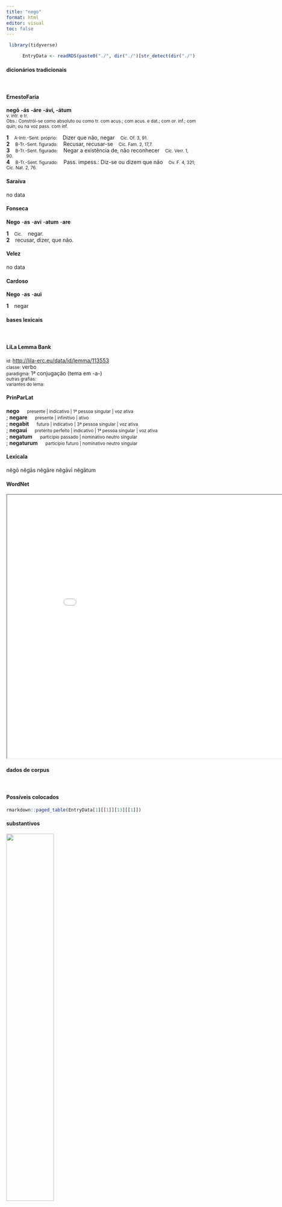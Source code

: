 ```yaml
---
title: "nego"
format: html
editor: visual
toc: false
---
```



```r
 library(tidyverse) 

      EntryData <- readRDS(paste0("./", dir("./")[str_detect(dir("./"), "_xx110-101-103-111xx_.rds")]))

```


#### dicionários tradicionais

&emsp;




::: panel-tabset

#### ErnestoFaria

<b>negō</b> <b>-ás</b> <b>-áre</b> <b>-áví, -átum</b> <br> <small>v. intr. e tr.</small> <br> <small>Obs.: Constrói-se como absoluto ou como tr. com acus.; com acus. e dat.; com or. inf.; com quin; ou na voz pass. com inf.</small>   <p> <b>1</b> &ensp; <small>A-Intr.-Sent. próprio:</small> &ensp; Dizer que não, negar &ensp; <small>Cíc. Of. 3, 91.</small> <br> <b>2</b> &ensp; <small>B-Tr.-Sent. figurado:</small> &ensp; Recusar, recusar-se &ensp; <small>Cíc. Fam. 2, 17,7.</small> <br> <b>3</b> &ensp; <small>B-Tr.-Sent. figurado:</small> &ensp; Negar a existência de, não reconhecer &ensp; <small>Cíc. Verr. 1, 90.</small> <br> <b>4</b> &ensp; <small>B-Tr.-Sent. figurado:</small> &ensp; Pass. impess.: Diz-se ou dizem que não &ensp; <small>Ov. F. 4, 321; Cíc. Nat. 2, 76.</small> </p>




#### Saraiva

no data




#### Fonseca

<b>Nego</b> -<b>as</b> -<b>avi</b> -<b>atum</b> -<b>are</b>   <p> <b>1</b> &ensp; <small>Cic.</small> &ensp; negar. <br> <b>2</b> &ensp; recusar, dizer, que não. </p>




#### Velez

no data




#### Cardoso

<b>Nego</b> -<b>as</b> -<b>aui</b>   <p> <b>1</b> &ensp; negar </p>


:::



#### bases lexicais

&emsp;






::: panel-tabset

#### LiLa Lemma Bank

<small> id: </small> <a href=' http://lila-erc.eu/data/id/lemma/113553 ' target="_blank"> http://lila-erc.eu/data/id/lemma/113553 </a> <br>
<small> classe: </small> verbo    <br>
<small> paradigma: </small> 1ª conjugação (tema em -a-) <br>
<small> outras grafias: </small>  <br>
<small> variantes do lema: </small>  <br>





#### PrinParLat

<b> nego </b>&emsp;<small> presente | indicativo | 1ª pessoa singular | voz ativa </small><br>
; <b> negare </b>&emsp;<small> presente | infinitivo | ativo </small><br>
; <b> negabit </b>&emsp;<small> futuro | indicativo | 3ª pessoa singular | voz ativa </small><br>
; <b> negaui </b>&emsp;<small> pretérito perfeito | indicativo | 1ª pessoa singular | voz ativa </small><br>
; <b> negatum </b>&emsp;<small> particípio passado | nominativo neutro singular </small><br>
; <b> negaturum </b>&emsp;<small> particípio futuro | nominativo neutro singular </small><br>





#### Lexicala

nĕgō 
 nĕgās 
 nĕgāre 
 nĕgāvī 
 nĕgātum




#### WordNet

<iframe width='900' height='700' src='Media/Tree__xx110-101-103-111xx__sem_type_lexemes_pt.html'>

</iframe>


:::



#### dados de corpus

&emsp;




::: panel-tabset

#### Possíveis colocados

```r

rmarkdown::paged_table(EntryData[1][[1]][13][[1]])

```


#### substantivos

![](./Media/wordcloud__xx110-101-103-111xx__BY_collocate_scoreSUBST.webp){width=50% fig-alt='This chart plots collocate by scoreSUBST, for the headword nego here are all the values plotted: collocate: se; scoreSUBST: 0. collocate: sui; scoreSUBST: 0. collocate: quis; scoreSUBST: 0. collocate: ille; scoreSUBST: 0. collocate: ego; scoreSUBST: 0'}




#### adjetivos

![](./Media/wordcloud__xx110-101-103-111xx__BY_collocate_scoreADJ.webp){width=50% fig-alt='This chart plots collocate by scoreADJ, for the headword nego here are all the values plotted: collocate: se; scoreADJ: 0. collocate: sui; scoreADJ: 0. collocate: quis; scoreADJ: 0. collocate: ille; scoreADJ: 0. collocate: ego; scoreADJ: 0'}




#### verbos

![](./Media/wordcloud__xx110-101-103-111xx__BY_collocate_scoreVERBO.webp){width=50% fig-alt='This chart plots collocate by scoreVERBO, for the headword nego here are all the values plotted: collocate: se; scoreVERBO: 0. collocate: sui; scoreVERBO: 0. collocate: quis; scoreVERBO: 0. collocate: ille; scoreVERBO: 0. collocate: ego; scoreVERBO: 0'}




#### advérbios

![](./Media/wordcloud__xx110-101-103-111xx__BY_collocate_scoreADV.webp){width=50% fig-alt='This chart plots collocate by scoreADV, for the headword nego here are all the values plotted: collocate: se; scoreADV: 0. collocate: sui; scoreADV: 0. collocate: quis; scoreADV: 0. collocate: ille; scoreADV: 0. collocate: ego; scoreADV: 0'}




#### preposições e conjunções

![](./Media/wordcloud__xx110-101-103-111xx__BY_collocate_scoreFUNC.webp){width=50% fig-alt='This chart plots collocate by scoreFUNC, for the headword nego here are all the values plotted: collocate: se; scoreFUNC: 0. collocate: sui; scoreFUNC: 0. collocate: quis; scoreFUNC: 0. collocate: ille; scoreFUNC: 0. collocate: ego; scoreFUNC: 0'}


:::



::: panel-tabset

#### ExemplosTraduzidos

<p> ego <b>negare</b> <br> <small> Cic.Att.2.12.2 <br> Eu digo que não. <small> [JDD] </small> </small> </p>
; <p> Illi <b>negarunt</b> . <br> <small> Phaed.1.24 <br> Eles disseram que não. <small> [JDD] </small> </small> </p>
; <p> illis <b>negat</b> creditum <br> <small> Cic.Att.5.21.2 <br> e nega crédito àquela. <small> [JDD] </small> </small> </p>
; <p> non <b>nego</b> indulgendum illi seruiendum <b>nego</b> <br> <small> Sen.Ep.14.1 <br> Não nego que devamos ser indulgentes com ele, nego que devamos ser seus escravos. <small> [JDD] </small> </small> </p>
; <p> <b>negat</b> se quicquam de illius adoptione tulisse <br> <small> Cic.Att.2.12.2 <br> “Nega ter apresentado alguma coisa sobre a adoção daquele”. <small> [JDD] </small> </small> </p>
; <p> aliter enim nostri <b>negant</b> posse se saluos esse <br> <small> Cic.Phil.1.20.12 <br> Pois os nossos dizem que de outro modo não podem ser salvos.” <small> [JDD] </small> </small> </p>





#### Frequência por autor

![](./Media/barchart__xx110-101-103-111xx__lemma_BY_author_Frequencies.webp){width=50% fig-alt='This charts plots the frequency of lemma by author_Frequencies. The Phaedrus subcorpus registers the highest normalized frequency, with the value of 10.63 and an absolute frequency of 7. The Horatius subcorpus follows, with a normalized frequency of 8.88 and an absolute frequency of 10. the subcorpus with the least normalized frequency is Sallustius with the normalized value of 0 and an absolute freqeuncy of 0. here are all the values: subcorpus: Caesar ; normalized frequency: 2 ; absolute frequency: 0.755344059218974. subcorpus: Cicero ; normalized frequency: 91 ; absolute frequency: 5.66893424036281. subcorpus: Horatius ; normalized frequency: 10 ; absolute frequency: 8.88020602077968. subcorpus: Ovidius ; normalized frequency: 3 ; absolute frequency: 5.14756348661633. subcorpus: Phaedrus ; normalized frequency: 7 ; absolute frequency: 10.6269925611052. subcorpus: Sallustius ; normalized frequency: 0 ; absolute frequency: 0. subcorpus: Seneca ; normalized frequency: 31 ; absolute frequency: 5.78563296690991. subcorpus: Suetonius ; normalized frequency: 0 ; absolute frequency: 0. subcorpus: Tacitus ; normalized frequency: 0 ; absolute frequency: 0. subcorpus: Vergilius ; normalized frequency: 0 ; absolute frequency: 0. subcorpus: Hieronymus ; normalized frequency: 0 ; absolute frequency: 0'}




#### Frequência por gênero

![](./Media/barchart__xx110-101-103-111xx__lemma_BY_genre_Frequencies.webp){width=50% fig-alt='This charts plots the frequency of lemma by genre_Frequencies. The Poesia.didática subcorpus registers the highest normalized frequency, with the value of 8.48 and an absolute frequency of 10. The Poesia.lírica subcorpus follows, with a normalized frequency of 8.41 and an absolute frequency of 10. the subcorpus with the least normalized frequency is Poesia.épica with the normalized value of 0 and an absolute freqeuncy of 0. here are all the values: subcorpus: Prosa.histórica ; normalized frequency: 2 ; absolute frequency: 0.486866768908688. subcorpus: Prosa.filosófica ; normalized frequency: 33 ; absolute frequency: 5.43648374820843. subcorpus: Prosa.oratória ; normalized frequency: 57 ; absolute frequency: 5.4727180206043. subcorpus: Prosa.epistolográfica ; normalized frequency: 24 ; absolute frequency: 6.35946898433981. subcorpus: Poesia.lírica ; normalized frequency: 10 ; absolute frequency: 8.4125515268781. subcorpus: Poesia.didática ; normalized frequency: 10 ; absolute frequency: 8.48248367121893. subcorpus: Poesia.trágica ; normalized frequency: 8 ; absolute frequency: 6.94927032661571. subcorpus: Poesia.épica ; normalized frequency: 0 ; absolute frequency: 0. subcorpus: Prosa.ficcional ; normalized frequency: 0 ; absolute frequency: 0'}




#### Frequência por século

![](./Media/barchart__xx110-101-103-111xx__lemma_BY_period_Frequencies.webp){width=50% fig-alt='This charts plots the frequency of lemma by period_Frequencies. The I.d.C. subcorpus registers the highest normalized frequency, with the value of 6.27 and an absolute frequency of 41. The I.a.C. subcorpus follows, with a normalized frequency of 4.79 and an absolute frequency of 103. the subcorpus with the least normalized frequency is II.d.C. with the normalized value of 0 and an absolute freqeuncy of 0. here are all the values: subcorpus: I.a.C. ; normalized frequency: 103 ; absolute frequency: 4.79404235513149. subcorpus: I.d.C. ; normalized frequency: 41 ; absolute frequency: 6.27199020957626. subcorpus: II.d.C. ; normalized frequency: 0 ; absolute frequency: 0. subcorpus: IV.d.C. ; normalized frequency: 0 ; absolute frequency: 0'}


:::

